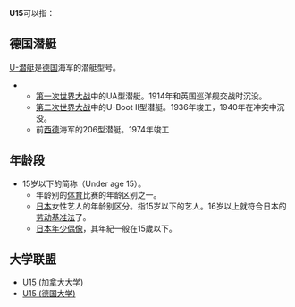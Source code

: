 {{DisambigNav|U|15}}
'''U15'''可以指：

== 德国潜艇 ==
[[U-潜艇|U-潜艇]]是[[德国|德国]]海军的潜艇型号。
** [[第一次世界大战|第一次世界大战]]中的UA型潜艇。1914年和英国巡洋舰交战时沉没。
** [[第二次世界大战|第二次世界大战]]中的U-Boot II型潜艇。1936年竣工，1940年在冲突中沉没。
** 前[[西德|西德]]海军的206型潜艇。1974年竣工

== 年龄段 ==
* 15岁以下的简称（Under age 15）。
** 年龄别的[[体育|体育]]比赛的年龄区别之一。
** [[日本|日本]]女性艺人的年龄别区分。指15岁以下的艺人。16岁以上就符合日本的[[劳动基准法|劳动基准法]]了。
** [[日本年少偶像|日本年少偶像]]，其年紀一般在15歲以下。
== 大学联盟 ==
*[[U15_(加拿大大学)|U15 (加拿大大学)]]
*[[U15_(德国大学)|U15 (德国大学)]]

{{disambig}}